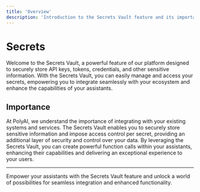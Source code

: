 ```yaml
---
title: 'Overview'
description: 'Introduction to the Secrets Vault feature and its importance.'
---
```


# Secrets

Welcome to the Secrets Vault, a powerful feature of our platform designed to securely store API keys, tokens, credentials, and other sensitive information. With the Secrets Vault, you can easily manage and access your secrets, empowering you to integrate seamlessly with your ecosystem and enhance the capabilities of your assistants.

## Importance

At PolyAI, we understand the importance of integrating with your existing systems and services. The Secrets Vault enables you to securely store sensitive information and impose access control per secret, providing an additional layer of security and control over your data. By leveraging the Secrets Vault, you can create powerful function calls within your assistants, enhancing their capabilities and delivering an exceptional experience to your users.

---

Empower your assistants with the Secrets Vault feature and unlock a world of possibilities for seamless integration and enhanced functionality.
